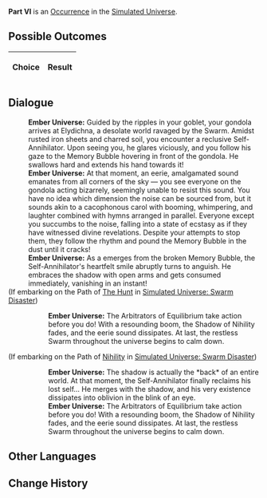 {{Simulated Universe Event Infobox
|title         = Part VI
|image         = 2.png
|type          =
|domains_su    = 
|domains_ext   = 
|domains_swarm = 
|domains_gng   = 
|requirements  =
|prev          = 
|next          = 
|indexRewards  =
|characters    = 
}}
'''Part VI''' is an [[Simulated Universe/Occurrence|Occurrence]] in the [[Simulated Universe]].

==Possible Outcomes==
{| class="article-table"
!Choice
!Result

|}

<!--
==Gameplay Notes==

-->
==Dialogue==
{{Dialogue Start}}
:'''Ember Universe:''' Guided by the ripples in your goblet, your gondola arrives at Elydichna, a desolate world ravaged by the Swarm. Amidst rusted iron sheets and charred soil, you encounter a reclusive Self-Annihilator. Upon seeing you, he glares viciously, and you follow his gaze to the Memory Bubble hovering in front of the gondola. He swallows hard and extends his hand towards it!
:'''Ember Universe:''' At that moment, an eerie, amalgamated sound emanates from all corners of the sky &mdash; you see everyone on the gondola acting bizarrely, seemingly unable to resist this sound. You have no idea which dimension the noise can be sourced from, but it sounds akin to a cacophonous carol with booming, whimpering, and laughter combined with hymns arranged in parallel. Everyone except you succumbs to the noise, falling into a state of ecstasy as if they have witnessed divine revelations. Despite your attempts to stop them, they follow the rhythm and pound the Memory Bubble in the dust until it cracks!
:'''Ember Universe:''' As a {{Color|Keyword|Shadow of Nihility}} emerges from the broken Memory Bubble, the Self-Annihilator's heartfelt smile abruptly turns to anguish. He embraces the shadow with open arms and gets consumed immediately, vanishing in an instant!
;(If embarking on the Path of [[Simulated Universe/Paths#The Hunt|The Hunt]] in [[Simulated Universe: Swarm Disaster]])
:{{SU Special Dialogue|The Hunt|Kill it, quick!|You don't want to be eaten by it!}}
::'''Ember Universe:''' The Arbitrators of Equilibrium take action before you do! With a resounding boom, the Shadow of Nihility fades, and the eerie sound dissipates. At last, the restless Swarm throughout the universe begins to calm down.
;(If embarking on the Path of [[Simulated Universe/Paths#Nihility|Nihility]] in [[Simulated Universe: Swarm Disaster]])
:{{SU Special Dialogue|Nihility|What kind of a Shadow of Nihility is it?|You don't understand.}}
::'''Ember Universe:''' The shadow is actually the *back* of an entire world. At that moment, the Self-Annihilator finally reclaims his lost self... He merges with the shadow, and his very existence dissipates into oblivion in the blink of an eye.
::'''Ember Universe:''' The Arbitrators of Equilibrium take action before you do! With a resounding boom, the Shadow of Nihility fades, and the eerie sound dissipates. At last, the restless Swarm throughout the universe begins to calm down.
{{Dialogue End}}

==Other Languages==
{{Other Languages
|en   = Part VI
|zhs  = 其六
|zht  = 其六
|ja   = その6
|ko   = VI
|es   = Parte VI
|fr   = Partie VI
|ru   = VI
|th   = ตอน 6
|vi   = Phần 6
|de   = Teil 6
|id   = Bagian VI
|pt   = Parte VI
}}

==Change History==
{{Change History|1.0}}
